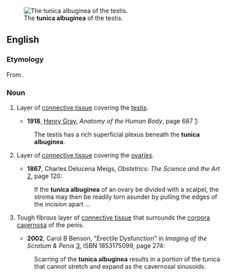[[Image:Gray1149.png|thumb|The '''tunica albuginea''' of the testis.]]
==English==

===Etymology===
From {{LL.}} {{term|tunica albuginea||white membrane|lang=la}}.

===Noun===
{{en-noun|sg=[[tunica]] [[albuginea]]|tunicae albugineae}}
{{wikipedia}}

# {{anatomy}} Layer of [[connective tissue]] covering the [[testis]].
#*'''1918''', [[w:Henry Gray|Henry Gray]], ''Anatomy of the Human Body'', page 687 [http://www.bartleby.com/107/pages/page687.html]:
#:The testis has a rich superficial plexus beneath the '''tunica albuginea'''.
# {{anatomy}} Layer of [[connective tissue]] covering the [[ovary|ovaries]].
#*'''1867''', Charles Delucena Meigs, ''Obstetrics:  The Science and the Art'' [http://books.google.com/books?id=j_MIosH0okEC], page 120:
#:If the '''tunica albuginea''' of an ovary be divided with a scalpel, the stroma may then be readily torn asunder by pulling the edges of the incision apart ...
#{{anatomy}} Tough fibrous layer of [[connective tissue]] that surrounds the [[corpora cavernosa]] of the penis.
#*'''2002''', Carol B Benson, "Erectile Dysfunction" in ''Imaging of the Scrotum & Penis'' [http://books.google.com/books?id=TsuiJxypDyAC], ISBN 1853175099, page 274:
#:Scarring of the '''tunica albuginea''' results in a portion of the tunica that cannot stretch and expand as the cavernosal sinusoids.